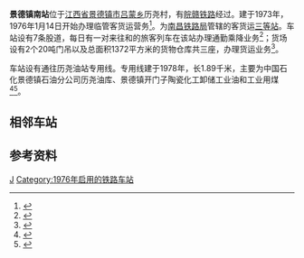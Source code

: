 {{Infobox China railway station
|车站名称 = 景德镇南站
|eng_name = Jingdezhennan Railway Station
|图片 =201612 Jingdezhennan Station building.jpg 
|图片介绍 = 车站站房4
|其他名称=历尧站
|车站拼音 = Jingdezhennan
|车站代码 = 31490<ref>{{cite book|title=中华人民共和国铁路车站代码（GB/T 10302-2010）|publisher=中国标准出版社|year=2010|isbn=155066140495|ignore-isbn-error=true|pages=19}}</ref>
|电报码 = JNG<ref>{{cite book|author=铁道部电子计算技术中心, 铁道部运输局|title=铁路车站站名代码表：TMIS使用|publisher=中国铁道出版社|location=北京|year=1998|isbn=9787113030995|pages=63}}</ref><ref>{{cite book|author=[[中华人民共和国铁道部|中华人民共和国铁道部]]|title=铁路电报站名略号（2012）|publisher=中国铁道出版社|location=北京|year=2012|unified=15113·3468|pages=64}}</ref>
|拼音码 = JDN
|车站位置 = [[江西省|江西省]][[景德镇市|景德镇市]][[吕蒙乡|吕蒙乡]]历尧村
|坐标= {{Coord|29.255163|N|117.173438|E|format=dms|display=inline,title|type:railwaystation_region:CN}}
|归属= [[南昌铁路局|南昌铁路局]]
|线路 = [[皖赣铁路|皖赣铁路]]
|车站等级 = [[三等站_(中鐵)|三等站]]
|tracks = 7 
}}

'''景德镇南站'''位于[[江西省|江西省]][[景德镇市|景德镇市]][[吕蒙乡|吕蒙乡]]历尧村，有[[皖赣铁路|皖赣铁路]]经过。建于1973年，1976年1月14日开始办理临管客货运营务<ref name="nrhisto">{{cite book|title=南昌铁路局志|page=116|publisher=中国铁道出版社|isbn=9787113035136|author=杨建兴等|year=1999}}</ref>{{rp|180}}。为[[南昌铁路局|南昌铁路局]]管辖的客货运[[三等站_(中鐵)|三等站]]。车站设有7条股道，每日有一对来往{{站|景德镇}}和{{站|南昌}}的旅客列车在该站办理通勤乘降业务<ref>{{cite news|title=7月1日起，景德镇火车站进入暑运阶段|url=http://jxjdz.jxnews.com.cn/system/2015/06/19/013975877.shtml|publisher=大江网 景德镇频道|date=2015-06-19|accessdate=2017-01-03|archive-date=2017-01-03|archive-url=https://web.archive.org/web/20170103165203/http://jxjdz.jxnews.com.cn/system/2015/06/19/013975877.shtml|dead-url=no}}</ref>；货场设有2个20吨门吊以及总面积1372平方米的货物仓库共三座，办理货运业务<ref>{{cite web|title=铁路运输|url=http://dfz.jdz.gov.cn/opt/bigFileUpload/BigFileUpLoadStorage/trs/attach/jdzsqw/P020151109633694800884.pdf|work=景德镇市志 (第四卷)|publisher=景德镇地方志办公室|isbn=9787503403323|accessdate=2019-05-14|archive-date=2019-05-14|archive-url=https://web.archive.org/web/20190514195012/http://dfz.jdz.gov.cn/opt/bigFileUpload/BigFileUpLoadStorage/trs/attach/jdzsqw/P020151109633694800884.pdf|dead-url=no}}</ref>。

车站设有通往历尧油站专用线。专用线建于1978年，长1.89千米，主要为中国石化景德镇石油分公司历尧油库、景德镇开门子陶瓷化工卸储工业油和工业用煤<ref>{{cite web|url=http://hyfw.12306.cn/hyinfo/action/FwcszsAction_index?type=1|title=营业站服务信息查询|publisher=[[中国铁路客户服务中心|中国铁路客户服务中心]]|accessdate=2018-01-08|archive-date=2016-11-06|archive-url=https://web.archive.org/web/20161106075157/http://hyfw.12306.cn/hyinfo/action/FwcszsAction_index?type=1|dead-url=no}}</ref><ref>{{cite web|title=线路|url=http://dfz.jdz.gov.cn/opt/bigFileUpload/BigFileUpLoadStorage/trs/attach/jdzsqw/P020151109633894848400.pdf|work=景德镇市志 (第四卷)|publisher=景德镇地方志办公室|isbn=9787503403323|accessdate=2019-05-14|archive-date=2019-05-14|archive-url=https://web.archive.org/web/20190514195938/http://dfz.jdz.gov.cn/opt/bigFileUpload/BigFileUpLoadStorage/trs/attach/jdzsqw/P020151109633894848400.pdf|dead-url=no}}</ref>。

==相邻车站==
{{start rail box|[[中国铁路|中国铁路]]}}
{{s-inop|[[景德镇站|景德镇站]]|[[芜湖站|芜湖]]方向}}
{{s-line|[[皖赣铁路|皖赣铁路]]<br />← 6km 景德镇南站 13km →}}
{{s-inop|[[鲇鱼山站|鲇鱼山站]]|[[乐平市站|乐平市]]、[[贵溪站|贵溪]]方向}}
{{end box}}

==参考资料==
{{reflist}}
{{commonscat|Jingdezhennan Railway Station}}

{{皖赣铁路}}
{{上饶车务段}}

[[Category:景德镇市铁路车站|J]]
[[Category:1976年启用的铁路车站|Category:1976年启用的铁路车站]]